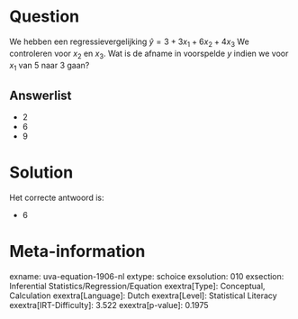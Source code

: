 Question
========

We hebben een regressievergelijking $\hat{y} = 3 + 3x_{1} +
6x_{2} + 4x_{3}$ We controleren voor *x*~2~ en *x*~3~. Wat is de
afname in voorspelde *y* indien we voor *x*~1~ van 5 naar 3 gaan?

Answerlist
----------

* 2
* 6
* 9

Solution
========

Het correcte antwoord is: 

* 6

Meta-information
================
exname: uva-equation-1906-nl
extype: schoice
exsolution: 010
exsection: Inferential Statistics/Regression/Equation
exextra[Type]: Conceptual, Calculation
exextra[Language]: Dutch
exextra[Level]: Statistical Literacy
exextra[IRT-Difficulty]: 3.522
exextra[p-value]: 0.1975
